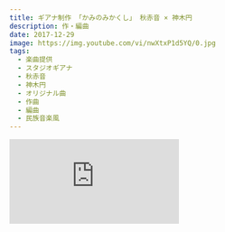 ```yaml
---
title: ギアナ制作 「かみのみかくし」 秋赤音 × 神木円
description: 作・編曲
date: 2017-12-29
image: https://img.youtube.com/vi/nwXtxP1d5YQ/0.jpg
tags:
  - 楽曲提供
  - スタジオギアナ
  - 秋赤音
  - 神木円
  - オリジナル曲
  - 作曲
  - 編曲
  - 民族音楽風
---
```


<iframe
  width={560}
  height={315}
  src="https://www.youtube.com/embed/nwXtxP1d5YQ"
  title="YouTube video player"
  frameBorder={0}
  allow="accelerometer; autoplay; clipboard-write; encrypted-media; gyroscope; picture-in-picture"
  allowFullScreen=""
/>
